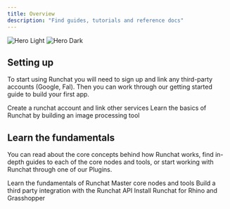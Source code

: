 ```yaml
---
title: Overview
description: "Find guides, tutorials and reference docs"
---
```


<img
  className="block dark:hidden"
  src="/images/hero-light.png"
  alt="Hero Light"
/>
<img
  className="hidden dark:block"
  src="/images/hero-dark.png"
  alt="Hero Dark"
/>

## Setting up

To start using Runchat you will need to sign up and link any third-party accounts (Google, Fal).
Then you can work through our getting started guide to build your first app.

<CardGroup cols={2}>
  <Card
    title="Setup accounts"
    icon="screwdriver-wrench"
    href="/accounts"
  >
    Create a runchat account and link other services
  </Card>
  <Card
    title="Create an app"
    icon="image"
    href="/create-app"
  >
    Learn the basics of Runchat by building an image processing tool
  </Card>
</CardGroup>

## Learn the fundamentals

You can read about the core concepts behind how Runchat works, find in-depth guides to each of the core nodes and tools,
or start working with Runchat through one of our Plugins.

<CardGroup cols={2}>
  <Card
    title="Core Concepts"
    icon="stars"
    href="/concepts"
  >
    Learn the fundamentals of Runchat
  </Card>
  <Card
    title="Node Reference"
    icon="palette"
    href="/node-reference"
  >
    Master core nodes and tools
  </Card>
   <Card
    title="API Reference"
    icon="code"
    href="/api-reference"
  >
    Build a third party integration with the Runchat API
  </Card>
  <Card
    title="Try Grasshopper"
    icon="cubes"
    href="/node-reference/plugins/grasshopper"
  >
    Install Runchat for Rhino and Grasshopper
  </Card>
</CardGroup>
